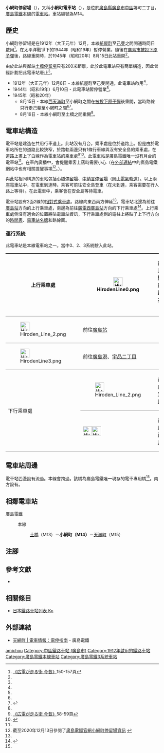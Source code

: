 {{NoteTA
|T=zh-hans:小网町停留场;zh-hk:小網町停留場;zh-tw:小網町停留場;
|1=zh-hans:小网町停留场;zh-hk:小網町停留場;zh-tw:小網町停留場;
}}
{{Infobox station
|公司色 = #009944
|站名 = 小網町
|圖片 =
|圖片說明 =
|日文原名 = 小網町
|平假名 = こあみちょう
|羅馬拼音 = Koami-cho
|副站名 = 
|所在地 = {{JPN}}[[廣島縣|廣島縣]][[廣島市|廣島市]][[中區_(廣島市)|中區]]堺町二丁目
|座標 = {{coord|34|23|40.04|N|132|26|39.66|E|type:railwaystation_region:JP-24|display=inline,title}}
|車站構造 = [[地面車站|地面車站]]
|月台配置 = 2面2線
|啟用年月日 = 1912年（大正元年）12月8日
|廢站年月日 = 
|乘客人數 = 
|上下車人次 = 
|統計年度 = 
|轉車 = 
|全寬備註 = 
|adjacent = {{Adjacent stations|system=廣島電鐵|line=本線|left=土橋|right=天滿町|note-left=M13<br/>0.2km|note-mid={{Color|#00a85f|●}}M14<br/>距離[[廣島站|廣島]]3.6km|note-right=M15<br>0.3km}}
}}
'''小網町停留場'''（{{jpn|j=小網町停留場|hg=こあみちょうていりゅうじょう|rm=Koami-cho teiryūjō|f=y}}），又稱'''小網町電車站'''（{{jpn|j=小網町電停}}），是位於[[廣島縣|廣島縣]][[廣島市|廣島市]][[中區_(廣島市)|中區]]堺町二丁目，[[廣島電鐵|廣島電鐵]][[廣島電鐵本線|本線]]的[[電車站|電車站]]。車站編號為M14。

==歷史==
小網町停留場是在1912年（大正元年）12月，本線[[紙屋町停留場|紙屋町]]至[[廣電西廣島站|己斐]]之間開通時同日啟用<ref name=osafune2>[[#osafune|《広電が走る街 今昔》]]150-157頁</ref>。在太平洋戰爭下的1944年（昭和19年）暫停營業，隨後在[[廣島市原子彈爆炸|廣島市被投下原子彈]]後，路線重開時，於1945年（昭和20年）8月15日此站重開<ref name=osafune2/>。

由於此站與鄰站[[土橋停留場|土橋停留場]]只有200米距離，此於此電車站只有簡單構造，因此曾經計劃把此電車站廢止<ref name=osafune/>。
*1912年（大正元年）12月8日 - 本線紙屋町至己斐開通，此電車站啟用<ref name=osafune2/>。
*1944年（昭和19年）6月10日 - 此電車站暫停營業<ref name=osafune2/>。
*1945年（昭和20年）
** 8月15日 - 本線[[天滿町停留場|西天滿町]]至小網町之間在[[廣島市原子彈爆炸|被投下原子彈]]後重開，當時路線只行走己斐至小網町之間<ref name=osafune2/><ref>{{Cite book|title=広島電鉄開業100年・創立70年史 |year=2012 |publisher=広島電鉄 |page=431|language=ja}}</ref>。
** 8月19日 - 本線小網町至土橋之間重開<ref name=osafune2/>。

==電車站構造==
電車站是建造在共用行車道上。此站沒有月台，乘車處是位於道路上。但是由於電車站所在的道路比較狹窄，於路軌兩邊只有1條行車線與沒有安全島的乘車處，在道路上畫上了白線作為電車站的乘車處<ref name=osafune>[[#osafune|《広電が走る街 今昔》]]58-59頁</ref><ref>{{Cite book|author=川島令三 |title={{Translink|ja|全国鉄道事情大研究|全國鐵道事情大研究}} |year=2009 |publisher={{Translink|ja|草思社}}|isbn=978-4-7942-1711-0 |volume=中国篇 2 |page=104|language=ja}}</ref>。此電車站是廣島電鐵唯一沒有月台的電車站<ref name=osafune/>。在車內廣播中，會提醒乘客上落時需要小心（在[[#外部連結|外部連結]]中的廣島電鐵網站中也有相關提醒事項<ref>截至2020年12月13日參閱了[http://www.hiroden.co.jp/train/route-guide/stop-guide/m-14.html  廣島電鐵官網小網町停留場資訊] {{Wayback|url=http://www.hiroden.co.jp/train/route-guide/stop-guide/m-14.html |date=20171008220155 }}{{ja icon}}</ref>。）。

與此站相同構造的車站包括[[小橋停留場|小橋停留場]]、[[中納言停留場|中納言停留場]]（[[岡山電氣軌道|岡山電氣軌道]]）。以上兩座電車站中，在電車到達時，乘客可前往安全島登車（在未到達，乘客需要在行人路上等待）。在此電車中，乘客會在安全島等待電車。

電車站設有2面2線的[[相對式月台|相對式乘車處]]。路線向東西兩方伸延<ref name="line"/>。電車站北邊為前往[[廣島站|廣島站]]方向的上行乘車處，南邊為前往[[廣電西廣島站|廣電西廣島站]]方向的下行乘車處<ref name=line>{{Cite book|author=川島令三 |title=山陽・山陰ライン 全線・全駅・全配線 |year=2012 |publisher=[[講談社|講談社]] |series=【図説】 日本の鉄道 |isbn=978-4-06-295157-9 |volume=第7巻 広島エリア |pages=13・77頁|language=ja}}</ref>。上行乘車處側沒有適合的位置將貼電車站資訊，下行乘車處側的電柱上將貼了上下行方向的[[時間表|時間表]]、[[站名牌|電車站名牌]]和路線圖。

=== 運行系統 ===
{{See also|廣島電鐵#運行系統}}
此電車站是本線電車站之一。當中0、2、3系統駛入此站。

{| style="border-collapse: collapse;"
|-
! rowspan="3" style="border-width: 2px 0; border-style: ridge; padding: 2px .5em;"|上行乘車處
| style="border-width: 2px 0; border-style: ridge; padding: 2px .5em;"|[[File:HirodenLine0.png|30px]]
| colspan="2" style="border-width: 2px 0; border-style: ridge; padding: 2px .5em;"|前往[[日赤醫院前停留場|日赤醫院前]]、[[廣電本社前停留場|廣電本社前]]
|-
| style="border-width: 2px 0; border-style: ridge; padding: 2px .5em;"|[[File:Hiroden_Line_2.png|30px]]
| style="border-width: 2px 0; border-style: ridge; padding: 2px .5em;"|前往[[廣島站|廣島站]]
| style="border-width: 2px 0; border-style: ridge; padding: 2px .5em;"|
|-
| style="border-width: 2px 0; border-style: ridge; padding: 2px .5em;"|[[File:HirodenLine3.png|30px]]
| style="border-width: 2px 0; border-style: ridge; padding: 2px .5em;"|前往[[廣島港停留場|廣島港]]、[[宇品二丁目停留場|宇品二丁目]]
| style="border-width: 2px 0; border-style: ridge; padding: 2px .5em;"|
|-
! rowspan="2" style="border-width: 2px 0; border-style: ridge; padding: 2px .5em;"|下行乘車處
| style="border-width: 2px 0; border-style: ridge; padding: 2px .5em;"|[[File:Hiroden_Line_2.png|30px]]
| style="border-width: 2px 0; border-style: ridge; padding: 2px .5em;"|前往[[廣電宮島口站|廣電宮島口]]
| style="border-width: 2px 0; border-style: ridge; padding: 2px .5em;"|
|-
| style="border-width: 2px 0; border-style: ridge; padding: 2px .5em;"|[[File:Hiroden_Line_2.png|30px]][[File:HirodenLine3.png|30px]]
| style="border-width: 2px 0; border-style: ridge; padding: 2px .5em;"|前往[[廣電西廣島站|廣電西廣島]]
| style="border-width: 2px 0; border-style: ridge; padding: 2px .5em;"|
|}

==電車站周邊==
電車站西邊設有{{Translink|ja|天満川 (広島県)|天滿川 (廣島縣)|天滿川}}流過。本線會跨過{{Translink|ja|広電天満橋|廣電天滿橋}}。該橋為廣島電鐵唯一現存的電車專用橋<ref name=osafune/>。南方設有{{Translink|ja|平和大通り|平和大通}}。

== 相鄰電車站 ==
; 廣島電鐵
: {{color|#00a85f|■}}本線
:: [[土橋停留場|土橋]]（M13）－'''小網町（M14）'''－[[天滿町停留場|天滿町]]（M15）
== 注腳 ==
{{Reflist}}
== 參考文獻 ==
* {{Cite book|author=長船友則 |title={{lang|ja|広電が走る街 今昔}} |year=2005 |publisher=[[JTB出版|JTB出版]] |series=JTB Can Books |isbn=4-533-05986-4|language=ja |ref=osafune}}
== 相關條目 ==
* [[日本鐵路車站列表_Ko|日本鐵路車站列表 Ko]]
== 外部連結 ==
* [http://www.hiroden.co.jp/train/route-guide/stop-guide/m-14.html 天網町 | 電車情報：電停指南] {{Wayback|url=http://www.hiroden.co.jp/train/route-guide/stop-guide/m-14.html |date=20171008220155 }}{{ja icon}} - 廣島電鐵
{{廣島電鐵本線}}
{{DEFAULTSORT:Koami-cho}}
[[Category:日本鐵路車站_Ko|amichou]]
[[Category:中區鐵路車站_(廣島市)|Category:中區鐵路車站 (廣島市)]]
[[Category:1912年啟用的鐵路車站|Category:1912年啟用的鐵路車站]]
[[Category:廣島電鐵本線車站|Category:廣島電鐵本線車站]]
[[Category:廣島電鐵3系統車站|Category:廣島電鐵3系統車站]]